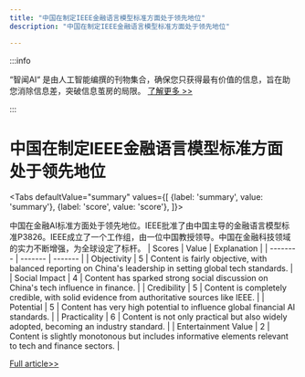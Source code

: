 ```yaml
---
title: "中国在制定IEEE金融语言模型标准方面处于领先地位"
description: "中国在制定IEEE金融语言模型标准方面处于领先地位"

---
```



:::info

“智闻AI“ 是由人工智能编撰的刊物集合，确保您只获得最有价值的信息，旨在助您消除信息差，突破信息茧房的局限。  [了解更多 >>](/)

:::

# 中国在制定IEEE金融语言模型标准方面处于领先地位


<Tabs
	defaultValue="summary"
	values={[
	{label: 'summary', value: 'summary'},
	{label: 'score', value: 'score'},
]}>
<TabItem value="summary">


中国在金融AI标准方面处于领先地位。IEEE批准了由中国主导的金融语言模型标准P3826。IEEE成立了一个工作组，由一位中国教授领导。中国在金融科技领域的实力不断增强，为全球设定了标杆。
</TabItem>
<TabItem value="score">
	| Scores     | Value   | Explanation |
	| -------- | ------- | ------- |
	| Objectivity  | 5    | Content is fairly objective, with balanced reporting on China's leadership in setting global tech standards.    |
	| Social Impact | 4     | Content has sparked strong social discussion on China's tech influence in finance.    |
	| Credibility    | 5    | Content is completely credible, with solid evidence from authoritative sources like IEEE.    |
	| Potential    | 5    | Content has very high potential to influence global financial AI standards.    |
	| Practicality    | 6    | Content is not only practical but also widely adopted, becoming an industry standard.    |
	| Entertainment Value    | 2    | Content is slightly monotonous but includes informative elements relevant to tech and finance sectors.    |
</TabItem>
</Tabs>

[Full article>>](https://readhub.cn/topic/8aUhUrRmi6e)
